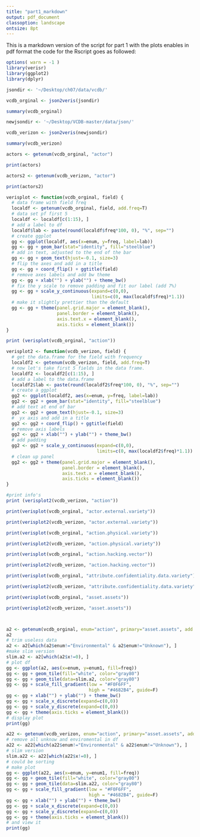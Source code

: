 ```yaml
---
title: "part1_markdown"
output: pdf_document
classoption: landscape
ontsize: 8pt
---
```


This is a markdown version of the script for part 1 with the plots enables in pdf format the code for the Rscript goes as followed:

```r
options( warn = -1 )
library(verisr)
library(ggplot2)
library(dplyr)

jsondir <- '~/Desktop/ch07/data/vcdb/'

vcdb_orginal <- json2veris(jsondir)

summary(vcdb_orginal)

newjsondir <- '~/Desktop/VCDB-master/data/json/'

vcdb_verizon <- json2veris(newjsondir)

summary(vcdb_verizon)

actors <- getenum(vcdb_orginal, "actor")

print(actors)

actors2 <- getenum(vcdb_verizon, "actor")

print(actors2)

verisplot <- function(vcdb_orginal, field) {
  # data frame with field freq
  localdf <- getenum(vcdb_orginal, field, add.freq=T)
  # data set pf first 5
  localdf <- localdf[c(1:15), ]
  # add a label to df
  localdf$lab <- paste(round(localdf$freq*100, 0), "%", sep="")
  # create ggplot
  gg <- ggplot(localdf, aes(x=enum, y=freq, label=lab))
  gg <- gg + geom_bar(stat="identity", fill="steelblue")
  # add in text, adjusted to the end of the bar
  gg <- gg + geom_text(hjust=-0.1, size=3)
  # flip the axes and add in a title
  gg <- gg + coord_flip() + ggtitle(field)
  # remove axes labels and add bw theme
  gg <- gg + xlab("") + ylab("") + theme_bw()
  # fix the y scale to remove padding and fit our label (add 7%)
  gg <- gg + scale_y_continuous(expand=c(0,0),
                                limits=c(0, max(localdf$freq)*1.1))
  # make it slightly prettier than the default
  gg <- gg + theme(panel.grid.major = element_blank(),
                   panel.border = element_blank(),
                   axis.text.x = element_blank(),
                   axis.ticks = element_blank())
}

print (verisplot(vcdb_orginal, "action"))

verisplot2 <- function(vcdb_verizon, field) {
  # get the data.frame for the field with frequency
  localdf2 <- getenum(vcdb_verizon, field, add.freq=T)
  # now let's take first 5 fields in the data frame.
  localdf2 <- localdf2[c(1:15), ]
  # add a label to the data.frame
  localdf2$lab <- paste(round(localdf2$freq*100, 0), "%", sep="")
  # create a ggplot
  gg2 <- ggplot(localdf2, aes(x=enum, y=freq, label=lab))
  gg2 <- gg2 + geom_bar(stat="identity", fill="steelblue")
  # add text at end of bar
  gg2 <- gg2 + geom_text(hjust=-0.1, size=3)
  #  yx axis and add in a title
  gg2 <- gg2 + coord_flip() + ggtitle(field)
  # remove axis labels
  gg2 <- gg2 + xlab("") + ylab("") + theme_bw()
  # add padding
  gg2 <- gg2 + scale_y_continuous(expand=c(0,0),
                                  limits=c(0, max(localdf2$freq)*1.1))
  # clean up panel
  gg2 <- gg2 + theme(panel.grid.major = element_blank(),
                     panel.border = element_blank(),
                     axis.text.x = element_blank(),
                     axis.ticks = element_blank())
}

#print info's
print (verisplot2(vcdb_verizon, "action"))

print(verisplot(vcdb_orginal, "actor.external.variety"))

print(verisplot2(vcdb_verizon, "actor.external.variety"))

print(verisplot(vcdb_orginal, "action.physical.variety"))

print(verisplot2(vcdb_verizon, "action.physical.variety"))

print(verisplot(vcdb_orginal, "action.hacking.vector"))

print(verisplot2(vcdb_verizon, "action.hacking.vector"))

print(verisplot(vcdb_orginal, "attribute.confidentiality.data.variety"))

print(verisplot2(vcdb_verizon, "attribute.confidentiality.data.variety"))

print(verisplot(vcdb_orginal, "asset.assets"))

print(verisplot2(vcdb_verizon, "asset.assets"))



a2 <- getenum(vcdb_orginal, enum="action", primary="asset.assets", add.freq=T)
a2
# trim useless data
a2 <- a2[which(a2$enum!="Environmental" & a2$enum!="Unknown"), ]
#make slim version
slim.a2 <- a2[which(a2$x!=0), ]
# plot df
gg <- ggplot(a2, aes(x=enum, y=enum1, fill=freq))
gg <- gg + geom_tile(fill="white", color="gray80")
gg <- gg + geom_tile(data=slim.a2, color="gray80")
gg <- gg + scale_fill_gradient(low = "#F0F6FF",
                               high = "#4682B4", guide=F)
gg <- gg + xlab("") + ylab("") + theme_bw()
gg <- gg + scale_x_discrete(expand=c(0,0))
gg <- gg + scale_y_discrete(expand=c(0,0))
gg <- gg + theme(axis.ticks = element_blank())
# display plot
print(gg)

a22 <- getenum(vcdb_verizon, enum="action", primary="asset.assets", add.freq=T)
# remove all unknow and enviromental in df
a22 <- a22[which(a22$enum!="Environmental" & a22$enum!="Unknown"), ]
# slim version
slim.a22 <- a22[which(a22$x!=0), ]
# could be sorting
# make plot
gg <- ggplot(a22, aes(x=enum, y=enum1, fill=freq))
gg <- gg + geom_tile(fill="white", color="gray80")
gg <- gg + geom_tile(data=slim.a22, color="gray80")
gg <- gg + scale_fill_gradient(low = "#F0F6FF",
                               high = "#4682B4", guide=F)
gg <- gg + xlab("") + ylab("") + theme_bw()
gg <- gg + scale_x_discrete(expand=c(0,0))
gg <- gg + scale_y_discrete(expand=c(0,0))
gg <- gg + theme(axis.ticks = element_blank())
# and view it
print(gg)

```

